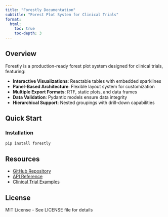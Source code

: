 ```yaml
---
title: "Forestly Documentation"
subtitle: "Forest Plot System for Clinical Trials"
format:
  html:
    toc: true
    toc-depth: 3
---
```


## Overview

Forestly is a production-ready forest plot system designed for clinical trials, featuring:

- **Interactive Visualizations**: Reactable tables with embedded sparklines
- **Panel-Based Architecture**: Flexible layout system for customization
- **Multiple Export Formats**: RTF, static plots, and data frames
- **Data Validation**: Pydantic models ensure data integrity
- **Hierarchical Support**: Nested groupings with drill-down capabilities

## Quick Start

### Installation

```bash
pip install forestly
```

## Resources

- [GitHub Repository](https://github.com/yourusername/forestly)
- [API Reference](api_reference.html)
- [Clinical Trial Examples](clinical_examples.html)

## License

MIT License - See LICENSE file for details